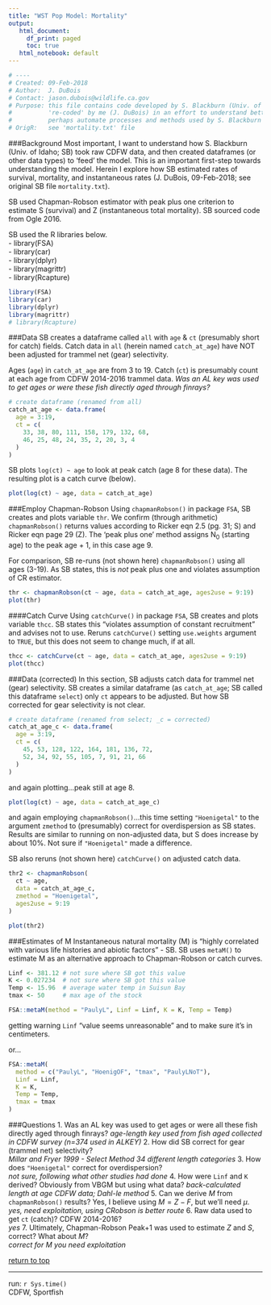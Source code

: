 ```yaml
---
title: "WST Pop Model: Mortality"
output:
   html_document:
     df_print: paged
     toc: true
   html_notebook: default
---
```


```r



# ----
# Created: 09-Feb-2018
# Author:  J. DuBois
# Contact: jason.dubois@wildlife.ca.gov
# Purpose: this file contains code developed by S. Blackburn (Univ. of Idaho) &
#          're-coded' by me (J. DuBois) in an effort to understand better & 
#          perhaps automate processes and methods used by S. Blackburn (SB)
# OrigR:   see 'mortality.txt' file

```

###Background
Most important, I want to understand how S. Blackburn (Univ. of Idaho; SB) took raw CDFW data, and then created dataframes (or other data types) to 'feed' the model. This is an important first-step towards understanding the model. Herein I explore how SB estimated rates of survival, mortality, and instantaneous rates (J. DuBois, 09-Feb-2018; see original SB file `mortality.txt`).

SB used Chapman-Robson estimator with peak plus one criterion to estimate S (survival) and Z (instantaneous total mortality). SB sourced code from Ogle 2016.

SB used the R libraries below.  
- library(FSA)  
- library(car)  
- library(dplyr)  
- library(magrittr)  
- library(Rcapture)  

```r

library(FSA)
library(car)
library(dplyr)
library(magrittr)
# library(Rcapture)

```

###Data
SB creates a dataframe called `all` with `age` & `ct` (presumably short for catch) fields. Catch data in `all` (herein named `catch_at_age`) have NOT been adjusted for trammel net (gear) selectivity.

Ages (`age`) in `catch_at_age` are from 3 to 19. Catch (`ct`) is presumably count at each age from CDFW 2014-2016 trammel data. _Was an AL key was used to get ages or were these fish directly aged through finrays?_

```r

# create dataframe (renamed from all)
catch_at_age <- data.frame(
  age = 3:19,
  ct = c(
    33, 38, 80, 111, 158, 179, 132, 68,
    46, 25, 48, 24, 35, 2, 20, 3, 4
  )
) 

```

SB plots `log(ct) ~ age` to look at peak catch (age 8 for these data). The resulting plot is a catch curve (below).

```r

plot(log(ct) ~ age, data = catch_at_age)

```

###Employ Chapman-Robson
Using `chapmanRobson()` in package `FSA`, SB creates and plots variable `thr`. We confirm (through arithmetic) `chapmanRobson()` returns values according to Ricker eqn 2.5 (pg. 31; S) and Ricker eqn page 29 (Z). The 'peak plus one' method assigns N~0~ (starting age) to the peak age + 1, in this case age 9.

For comparison, SB re-runs (not shown here) `chapmanRobson()` using all ages (3-19). As SB states, this is *not* peak plus one and violates assumption of CR estimator.

```r

thr <- chapmanRobson(ct ~ age, data = catch_at_age, ages2use = 9:19)
plot(thr)

```

####Catch Curve
Using `catchCurve()` in package `FSA`, SB creates and plots variable `thcc`. SB states this "violates assumption of constant recruitment" and advises not to use. Reruns `catchCurve()` setting `use.weights` argument to `TRUE`, but this does not seem to change much, if at all.

```r

thcc <- catchCurve(ct ~ age, data = catch_at_age, ages2use = 9:19)
plot(thcc)

```

###Data (corrected)
In this section, SB adjusts catch data for trammel net (gear) selectivity. SB creates a similar dataframe (as `catch_at_age`; SB called this dataframe `select`) only `ct` appears to be adjusted. But how SB corrected for gear selectivity is not clear.

```r

# create dataframe (renamed from select; _c = corrected)
catch_at_age_c <- data.frame(
  age = 3:19,
  ct = c(
    45, 53, 128, 122, 164, 181, 136, 72,
    52, 34, 92, 55, 105, 7, 91, 21, 66
  )
) 

```

and again plotting...peak still at age 8.

```r

plot(log(ct) ~ age, data = catch_at_age_c)

```

and again employing `chapmanRobson()`...this time setting `"Hoenigetal"` to the argument `zmethod` to (presumably) correct for overdispersion as SB states. Results are similar to running on non-adjusted data, but S does increase by about 10%. Not sure if `"Hoenigetal"` made a difference.

SB also reruns (not shown here) `catchCurve()` on adjusted catch data.

```r

thr2 <- chapmanRobson(
  ct ~ age,
  data = catch_at_age_c,
  zmethod = "Hoenigetal",
  ages2use = 9:19
)

plot(thr2)

```

###Estimates of M
Instantaneous natural mortality (M) is "highly correlated with various life histories and abiotic factors" - SB. SB uses `metaM()` to estimate M as an alternative approach to Chapman-Robson or catch curves.

```r

Linf <- 381.12 # not sure where SB got this value
K <- 0.027234  # not sure where SB got this value
Temp <- 15.96  # average water temp in Suisun Bay
tmax <- 50     # max age of the stock

FSA::metaM(method = "PaulyL", Linf = Linf, K = K, Temp = Temp)

```

getting warning `Linf` "value seems unreasonable" and to make sure it's in centimeters.

or...

```r

FSA::metaM(
  method = c("PaulyL", "HoenigOF", "tmax", "PaulyLNoT"),
  Linf = Linf,
  K = K,
  Temp = Temp,
  tmax = tmax
)

```

###Questions
1. Was an AL key was used to get ages or were all these fish directly aged through finrays? 
   *age-length key used from fish aged collected in CDFW survey (n=374 used in ALKEY)*
2. How did SB correct for gear (trammel net) selectivity?  
   *Millar and Fryer 1999 - Select Method 34 different length categories*
3. How does `"Hoenigetal"` correct for overdispersion?  
   *not sure, following what other studies had done*
4. How were `Linf` and `K` derived? Obviously from VBGM but using what data? 
   *back-calculated length at age CDFW data; Dahl-le method*
5. Can we derive $M$ from `chapmanRobson()` results? Yes, I believe using $M = Z - F$, but we'll need $\mu$.  
   *yes, need exploitation, using CRobson is better route*
6. Raw data used to get `ct` (catch)? CDFW 2014-2016?  
   *yes*
7. Ultimately, Chapman-Robson Peak+1 was used to estimate $Z$ and $S$, correct? What about $M$?  
   *correct for M you need exploitation*

<a href="#top">return to top</a>

----
run: `r Sys.time()`  
CDFW, Sportfish  
